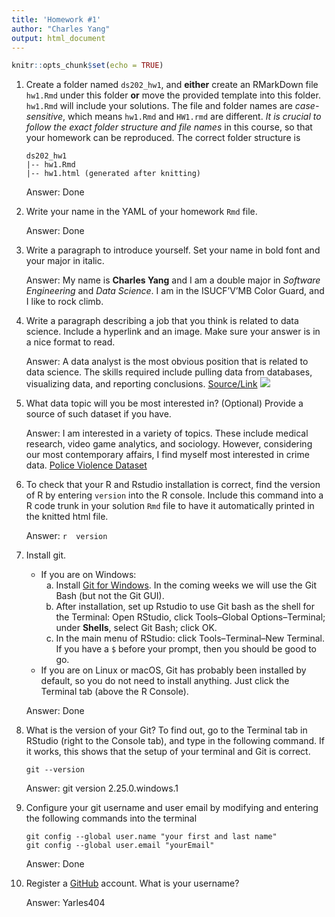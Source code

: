 ```yaml
---
title: 'Homework #1'
author: "Charles Yang"
output: html_document
---
```


```r
knitr::opts_chunk$set(echo = TRUE)
```

1. Create a folder named `ds202_hw1`, and **either** create an RMarkDown file `hw1.Rmd` under this folder **or** move the provided template into this folder. `hw1.Rmd` will include your solutions. The file and folder names are *case-sensitive*, which means `hw1.Rmd` and `HW1.rmd` are different. *It is crucial to follow the exact folder structure and file names* in this course, so that your homework can be reproduced. The correct folder structure is

    ```
    ds202_hw1
    |-- hw1.Rmd
    |-- hw1.html (generated after knitting)
    ```
    
    Answer: Done

2. Write your name in the YAML of your homework `Rmd` file.

    Answer: Done

3. Write a paragraph to introduce yourself. Set your name in bold font and your major in italic. 

    Answer: My name is **Charles Yang** and I am a double major in *Software Engineering* and *Data Science*. I am in the ISUCF'V'MB Color Guard, and I like to rock climb.
  
4. Write a paragraph describing a job that you think is related to data science. Include a hyperlink and an image. Make sure your answer is in a nice format to read. 

    Answer: A data analyst is the most obvious position that is related to data science. The skills required include pulling data from databases, visualizing data, and reporting conclusions.
    [Source/Link](https://blog.udacity.com/2018/01/4-types-data-science-jobs.html)
    ![](https://academy.vertabelo.com/blog/how-to-become-a-data-analyst/How-to-Become-a-Data-Analyst_hu5cf6d2fae9993b23146dfd2adc166044_197627_980x400_fill_box_center_2.png)
  
5. What data topic will you be most interested in? (Optional) Provide a source of such dataset if you have.

    Answer: I am interested in a variety of topics. These include medical research, video game analytics, and sociology. However, considering our most contemporary affairs, I find myself most interested in crime data. [Police Violence Dataset](https://github.com/washingtonpost/data-police-shootings)
  
6. To check that your R and Rstudio installation is correct, find the version of R by entering `version` into the R console. Include this command into a R code trunk in your solution `Rmd` file to have it automatically printed in the knitted html file. 

    Answer:
    ```r
    version
    ```
  
7. Install git. 
    - If you are on Windows: 
        a. Install [Git for Windows](https://gitforwindows.org/). In the coming weeks we will use the Git Bash (but not the Git GUI). 
        b. After installation, set up Rstudio to use Git bash as the shell for the Terminal: Open RStudio, click Tools--Global Options--Terminal; under **Shells**, select Git Bash; click OK. 
        c. In the main menu of RStudio: click Tools--Terminal--New Terminal. If you have a `$` before your prompt, then you should be good to go.
    - If you are on Linux or macOS, Git has probably been installed by default, so you do not need to install anything. Just click the Terminal tab (above the R Console).

    Answer: Done
  
8. What is the version of your Git? To find out, go to the Terminal tab in RStudio (right to the Console tab), and type in the following command. If it works, this shows that the setup of your terminal and Git is correct. 
<!-- Then explore the bash command line and Git. -->

    ```
    git --version
    ```

    Answer: git version 2.25.0.windows.1
  
9. Configure your git username and user email by modifying and entering the following commands into the terminal

    ```
    git config --global user.name "your first and last name"
    git config --global user.email "yourEmail"
    ```

    Answer: Done
  

10. Register a [GitHub](https://www.github.com) account. What is your username?

    Answer: Yarles404